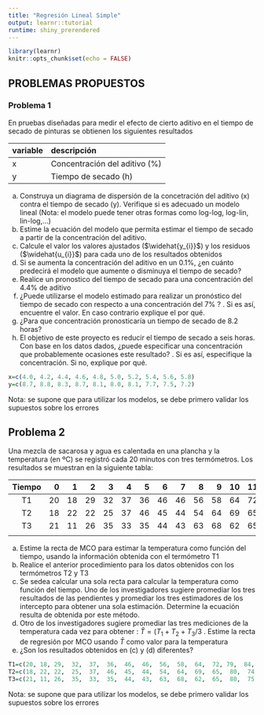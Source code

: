 ```yaml
---
title: "Regresión Lineal Simple"
output: learnr::tutorial
runtime: shiny_prerendered
---
```


```r
library(learnr)
knitr::opts_chunk$set(echo = FALSE)
```


## **PROBLEMAS PROPUESTOS**

### Problema 1

En pruebas diseñadas para medir el efecto de cierto aditivo en el tiempo de secado de pinturas se obtienen los siguientes resultados

| variable      | descripción                               |
|:------|:-------------------------------|
|x      |Concentración del aditivo  (%)  |  
|y      |Tiempo de secado (h)            |


a. Construya un diagrama de dispersión de la concetración del aditivo (x) contra el tiempo de secado (y). Verifique si es adecuado un modelo lineal (Nota: el modelo puede tener otras formas como log-log, log-lin, lin-log,...)
b. Estime la ecuación del modelo que permita estimar el tiempo de secado a partir de la concentración del aditivo.
c. Calcule el valor los valores ajustados ($\widehat{y_{i}}$) y los residuos ($\widehat{u_{i}}$) para cada uno de los resultados obtenidos
d. Si se aumenta la concentración del aditivo en un 0.1%, ¿en cuánto predecirá el modelo que aumente o disminuya el tiempo de secado?
e. Realice un pronostico del tiempo de secado para una concentración del 4.4% de aditivo
f. ¿Puede utilizarse el modelo estimado para realizar un pronóstico del tiempo de secado con respecto a una concentración del 7% ? . Si es así, encuentre el valor. En caso contrario explique el por qué.
g. ¿Para que concentración pronosticaría un tiempo de secado de 8.2 horas?
h. El objetivo de este proyecto es reducir el tiempo de secado a seis horas. Con base en los datos dados, ¿puede especificar una concentración que probablemente ocasiones este resultado? . Si es así, especifique la concentración. Si no, explique por qué.


```r
x=c(4.0, 4.2, 4.4, 4.6, 4.8, 5.0, 5.2, 5.4, 5.6, 5.8)
y=c(8.7, 8.8, 8.3, 8.7, 8.1, 8.0, 8.1, 7.7, 7.5, 7.2)
```

Nota: se supone que para utilizar los modelos, se debe primero validar los supuestos sobre los errores

## Problema 2

Una mezcla de sacarosa y agua es calentada en una plancha y la temperatura (en ºC) se registró cada 20 minutos con tres termómetros. Los resultados se muestran en la siguiente tabla:

|Tiempo   |   0|   1|   2|   3|   4|   5|   6|   7|   8|   9|  10|  11|  12|  13|  14|  15|  16|  17|  18|  19| 20 |
|:-------:|---:|---:|---:|---:|---:|---:|---:|---:|---:|---:|---:|---:|---:|---:|---:|---:|---:|---:|---:|---:|---:|
|T1       |  20|  18|  29|  32|  37|  36|  46|  46|  56|  58|  64|  72|  79|  84|  82|  87|  98| 103| 101| 103| 102|
|T2       |  18|  22|  22|  25|  37|  46|  45|  44|  54|  64|  69|  65|  80|  74|  87|  93|  90| 100|  98| 103| 103| 
|T3       |  21|  11|  26|  35|  33|  35|  44|  43|  63|  68|  62|  65|  80|  75|  78|  88|  91| 103| 109| 107| 104|
|         |    |    |    |    |    |    |    |    |    |    |    |    |    |    |    |    |    |    |    |    |    |

a. Estime la recta de MCO para estimar la temperatura como función del tiempo, usando la información obtenida con el termómetro T1
b. Realice el anterior procedimiento para los datos obtenidos con los termómetros T2 y T3
c. Se sedea calcular una sola recta para calcular la temperatura como función del tiempo. Uno de los investigadores sugiere promediar los tres resultados de las pendientes y promediar los tres estimadores de los intercepto para obtener una sola estimación. Determine la ecuación resulta de obtenida por este método.
d. Otro de los investigadores sugiere promediar las tres mediciones de la temperatura cada vez para obtener : $\bar{T} =(T_{1}+T_{2}+T_{3}/3$ . Estime la recta de regresión por MCO usando $\bar{T}$ como valor para la temperatura
f. ¿Son los resultados obtenidos en (c) y (d) diferentes?


```r
T1=c(20, 18, 29,  32,  37,  36,  46,  46,  56,  58,  64,  72, 79,  84,  82,  87,  98, 103, 101, 103, 102)
T2=c(18, 22, 22,  25,  37,  46,  45,  44,  54,  64,  69,  65,  80,  74,  87,  93, 90, 100,  98, 103, 103) 
T3=c(21, 11, 26,  35,  33,  35,  44,  43,  63,  68,  62,  65,  80,  75,  78,  88,  91, 103, 109, 107, 104)
```


Nota: se supone que para utilizar los modelos, se debe primero validar los supuestos sobre los errores